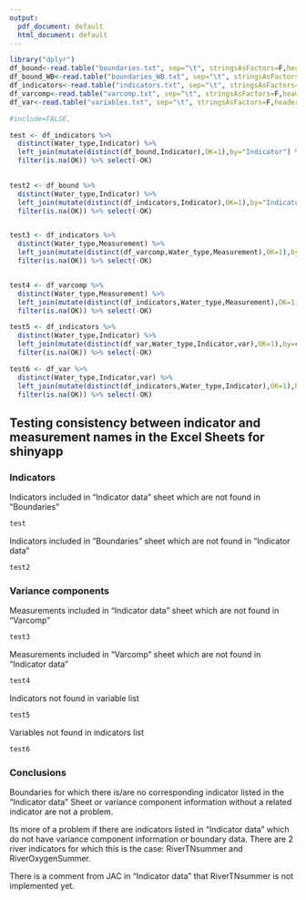 ```yaml
---
output:
  pdf_document: default
  html_document: default
---
```


```r
library("dplyr")
df_bound<-read.table("boundaries.txt", sep="\t", stringsAsFactors=F,header=T,comment.char="") 
df_bound_WB<-read.table("boundaries_WB.txt", sep="\t", stringsAsFactors=F,header=T,comment.char="") 
df_indicators<-read.table("indicators.txt", sep="\t", stringsAsFactors=F,header=T,comment.char="") 
df_varcomp<-read.table("varcomp.txt", sep="\t", stringsAsFactors=F,header=T,comment.char="") 
df_var<-read.table("variables.txt", sep="\t", stringsAsFactors=F,header=T,comment.char="") 

#include=FALSE,

test <- df_indicators %>%
  distinct(Water_type,Indicator) %>%
  left_join(mutate(distinct(df_bound,Indicator),OK=1),by="Indicator") %>%
  filter(is.na(OK)) %>% select(-OK)
  

test2 <- df_bound %>%
  distinct(Water_type,Indicator) %>%
  left_join(mutate(distinct(df_indicators,Indicator),OK=1),by="Indicator") %>%
  filter(is.na(OK)) %>% select(-OK)


test3 <- df_indicators %>%
  distinct(Water_type,Measurement) %>%
  left_join(mutate(distinct(df_varcomp,Water_type,Measurement),OK=1),by=c("Water_type","Measurement")) %>%
  filter(is.na(OK)) %>% select(-OK)


test4 <- df_varcomp %>%
  distinct(Water_type,Measurement) %>%
  left_join(mutate(distinct(df_indicators,Water_type,Measurement),OK=1),by=c("Water_type","Measurement")) %>%
  filter(is.na(OK)) %>% select(-OK)

test5 <- df_indicators %>%
  distinct(Water_type,Indicator) %>%
  left_join(mutate(distinct(df_var,Water_type,Indicator,var),OK=1),by=c("Water_type","Indicator")) %>%
  filter(is.na(OK)) %>% select(-OK)

test6 <- df_var %>%
  distinct(Water_type,Indicator,var) %>%
  left_join(mutate(distinct(df_indicators,Water_type,Indicator),OK=1),by=c("Water_type","Indicator")) %>%
  filter(is.na(OK)) %>% select(-OK)


```
## Testing consistency between indicator and measurement names in the Excel Sheets for shinyapp

### Indicators
Indicators included in "Indicator data" sheet which are not found in "Boundaries"
```r
test
```
Indicators included in "Boundaries" sheet which are not found in "Indicator data"
```r
test2
```
### Variance components
Measurements included in "Indicator data" sheet which are not found in "Varcomp"
```r
test3
```
Measurements included in "Varcomp" sheet which are not found in "Indicator data"
```r
test4
```

Indicators not found in variable list
```r
test5
```
Variables not found in indicators list
```r
test6
```

### Conclusions
Boundaries for which there is/are no corresponding indicator listed in the "Indicator data" Sheet or variance component information without a related indicator are not a problem.

Its more of a problem if there are indicators listed in "Indicator data" which do not have variance component information or boundary data. There are 2 river indicators for which this is the case: RiverTNsummer and RiverOxygenSummer.

There is a comment from JAC in "Indicator data" that RiverTNsummer is not implemented yet.

